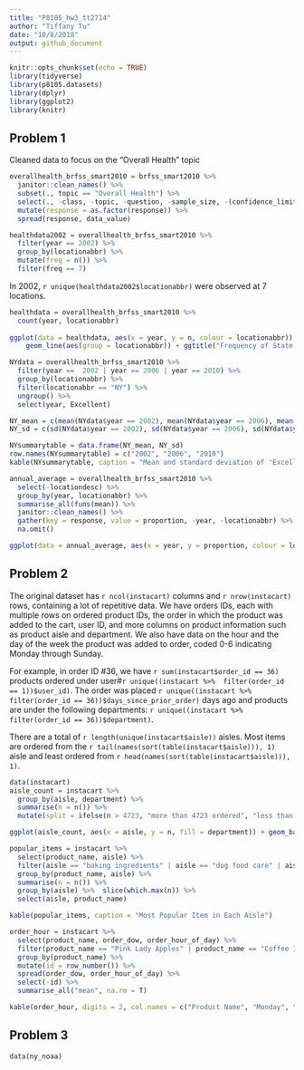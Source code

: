 ```yaml
---
title: "P8105_hw3_tt2714"
author: "Tiffany Tu"
date: "10/8/2018"
output: github_document
---
```


```r
knitr::opts_chunk$set(echo = TRUE)
library(tidyverse)
library(p8105.datasets)
library(dplyr)
library(ggplot2)
library(knitr)
```

## Problem 1
Cleaned data to focus on the "Overall Health" topic
```r
overallhealth_brfss_smart2010 = brfss_smart2010 %>% 
  janitor::clean_names() %>%
  subset(., topic == "Overall Health") %>% 
  select(., -class, -topic, -question, -sample_size, -(confidence_limit_low:geo_location)) %>% 
  mutate(response = as.factor(response)) %>% 
  spread(response, data_value)

healthdata2002 = overallhealth_brfss_smart2010 %>% 
  filter(year == 2002) %>% 
  group_by(locationabbr) %>% 
  mutate(freq = n()) %>% 
  filter(freq == 7)
```
In 2002, `r unique(healthdata2002$locationabbr)` were observed at 7 locations. 

```r
healthdata = overallhealth_brfss_smart2010 %>% 
  count(year, locationabbr)
  
ggplot(data = healthdata, aes(x = year, y = n, colour = locationabbr)) +
    geom_line(aes(group = locationabbr)) + ggtitle("Frequency of State Responses to Overall Health 2002-2010")
```

```r
NYdata = overallhealth_brfss_smart2010 %>% 
  filter(year ==  2002 | year == 2006 | year == 2010) %>% 
  group_by(locationabbr) %>% 
  filter(locationabbr == "NY") %>% 
  ungroup() %>% 
  select(year, Excellent) 

NY_mean = c(mean(NYdata$year == 2002), mean(NYdata$year == 2006), mean(NYdata$year == 2010))
NY_sd = c(sd(NYdata$year == 2002), sd(NYdata$year == 2006), sd(NYdata$year == 2010))

NYsummarytable = data.frame(NY_mean, NY_sd) 
row.names(NYsummarytable) = c("2002", "2006", "2010")
kable(NYsummarytable, caption = "Mean and standard deviation of 'Excellent' Responses in NY")
```

```r
annual_average = overallhealth_brfss_smart2010 %>%
  select(-locationdesc) %>% 
  group_by(year, locationabbr) %>% 
  summarise_all(funs(mean)) %>% 
  janitor::clean_names() %>% 
  gather(key = response, value = proportion, -year, -locationabbr) %>% 
  na.omit()

ggplot(data = annual_average, aes(x = year, y = proportion, colour = locationabbr)) + geom_line() + facet_wrap(~ response, ncol = 2) + ggtitle("State-level averages of response to 'Overall Health'")
```

## Problem 2
The original dataset has `r ncol(instacart)` columns and `r nrow(instacart)` rows, containing a lot of repetitive data. We have orders IDs, each with multiple rows on ordered product IDs, the order in which the product was added to the cart, user ID, and more columns on product information such as product aisle and department. We also have data on the hour and the day of the week the product was added to order, coded 0-6 indicating Monday through Sunday. 
   
For example, in order ID #36, we have `r sum(instacart$order_id == 36)` products ordered under user#`r unique((instacart %>%  filter(order_id == 1))$user_id)`. The order was placed `r unique((instacart %>%  filter(order_id == 36))$days_since_prior_order)` days ago and products are under the following departments: `r unique((instacart %>%  filter(order_id == 36))$department)`. 

There are a total of `r length(unique(instacart$aisle))` aisles. Most items are ordered from the `r tail(names(sort(table(instacart$aisle))), 1)` aisle and least ordered from `r head(names(sort(table(instacart$aisle))), 1)`. 

```r
data(instacart)
aisle_count = instacart %>% 
  group_by(aisle, department) %>% 
  summarise(n = n()) %>% 
  mutate(split = ifelse(n > 4723, "more than 4723 ordered", "less than 4723 ordered"))

ggplot(aisle_count, aes(x = aisle, y = n, fill = department)) + geom_bar(stat="identity") + labs(title = "Number of Items ordered in each Aisle", y = "count") + theme(axis.text.y = element_text(angle = 20, hjust = 1)) + facet_wrap(~ split, scales = "free",  ncol = 2) + theme(axis.text.x = element_text(angle = 65, hjust = 1), axis.text.y = element_text(size = 10), plot.title = element_text(size = 22), legend.text = element_text(size = 13), axis.title.x = element_text(size = 18), axis.title.y = element_text(size = 18), legend.title=element_text(size=18)) + coord_flip()
```

```r
popular_items = instacart %>% 
  select(product_name, aisle) %>% 
  filter(aisle == "baking ingredients" | aisle == "dog food care" | aisle == "packaged vegetables fruits") %>% 
  group_by(product_name, aisle) %>% 
  summarise(n = n()) %>% 
  group_by(aisle) %>%  slice(which.max(n)) %>% 
  select(aisle, product_name)

kable(popular_items, caption = "Most Popular Item in Each Aisle")
```

```r
order_hour = instacart %>% 
  select(product_name, order_dow, order_hour_of_day) %>% 
  filter(product_name == "Pink Lady Apples" | product_name == "Coffee Ice Cream") %>% 
  group_by(product_name) %>% 
  mutate(id = row_number()) %>% 
  spread(order_dow, order_hour_of_day) %>% 
  select(-id) %>% 
  summarise_all("mean", na.rm = T) 

kable(order_hour, digits = 2, col.names = c("Product Name", "Monday", "Tuesday", "Wednesday", "Thursday", "Friday", "Saturday", "Sunday"), caption = "Mean Hour of Day Orders are Placed")
```

## Problem 3
```r
data(ny_noaa)
```


